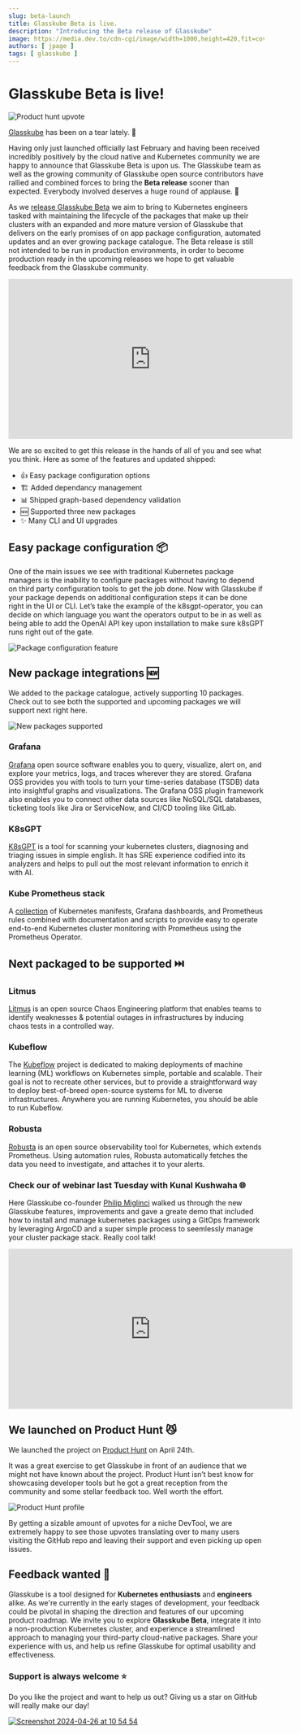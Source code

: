 ```yaml
---
slug: beta-launch
title: Glasskube Beta is live.
description: "Introducing the Beta release of Glasskube"
image: https://media.dev.to/cdn-cgi/image/width=1000,height=420,fit=cover,gravity=auto,format=auto/https%3A%2F%2Fdev-to-uploads.s3.amazonaws.com%2Fuploads%2Farticles%2F0ziuc1lh9dg05idh5d9s.png
authors: [ jpage ]
tags: [ glasskube ]
---
```


# Glasskube Beta is live!

![Product hunt upvote](https://media.dev.to/cdn-cgi/image/width=1000,height=420,fit=cover,gravity=auto,format=auto/https%3A%2F%2Fdev-to-uploads.s3.amazonaws.com%2Fuploads%2Farticles%2F0ziuc1lh9dg05idh5d9s.png)

[Glasskube](https://github.com/glasskube/glasskube) has been on a tear lately. 🚀

<!-- truncate -->

Having only just launched officially last February and having been received incredibly positively by the cloud native and Kubernetes community we are happy to announce that Glasskube Beta is upon us. 
The Glasskube team as well as the growing community of Glasskube open source contributors have rallied and combined forces to bring the **Beta release** sooner than expected. Everybody involved deserves a huge round of applause. 👏

As we [release Glasskube Beta](https://github.com/glasskube/glasskube/releases) we aim to bring to Kubernetes engineers tasked with maintaining the lifecycle of the packages that make up their clusters with an expanded and more mature version of Glasskube that delivers on the early promises of on app package configuration, automated updates and an ever growing package catalogue. The Beta release is still not intended to be run in production environments, in order to become production ready in the upcoming releases we hope to get valuable feedback from the Glasskube community. 

<iframe width="560" height="315" src="https://www.youtube-nocookie.com/embed/ONNUP7l7WJM?si=y3tJVPcbyn6O7epl" title="YouTube video player" frameborder="0" allow="accelerometer; autoplay; clipboard-write; encrypted-media; gyroscope; picture-in-picture; web-share" referrerpolicy="strict-origin-when-cross-origin" allowfullscreen></iframe>

We are so excited to get this release in the hands of all of you and see what you think. Here as some of the features and updated shipped: 

- 👍 Easy package configuration options
- 🏗️ Added dependancy management
- 📊 Shipped graph-based dependency validation
- 🆕 Supported three new packages
- ✨ Many CLI and UI upgrades

## Easy package configuration 📦

One of the main issues we see with traditional Kubernetes package managers is the inability to configure packages without having to depend on third party configuration tools to get the job done. Now with Glasskube if your package depends on additional configuration steps it can be done right in the UI or CLI. 
Let’s take the example of the k8sgpt-operator, you can decide on which language you want the operators output to be in as well as being able to add the OpenAI API key upon installation to make sure k8sGPT runs right out of the gate. 

![Package configuration feature](https://dev-to-uploads.s3.amazonaws.com/uploads/articles/xuy43ksbkjknlcxzoyih.png)

## New package integrations 🆕

We added to the package catalogue, actively supporting 10 packages. Check out to see both the supported and upcoming packages we will support next right here. 


![New packages supported](https://dev-to-uploads.s3.amazonaws.com/uploads/articles/hmlonkj77na7kff8t5iq.png)

### Grafana 

[Grafana](https://grafana.com/) open source software enables you to query, visualize, alert on, and explore your metrics, logs, and traces wherever they are stored. Grafana OSS provides you with tools to turn your time-series database (TSDB) data into insightful graphs and visualizations. The Grafana OSS plugin framework also enables you to connect other data sources like NoSQL/SQL databases, ticketing tools like Jira or ServiceNow, and CI/CD tooling like GitLab.

### K8sGPT

[K8sGPT](https://k8sgpt.ai/) is a tool for scanning your kubernetes clusters, diagnosing and triaging issues in simple english. It has SRE experience codified into its analyzers and helps to pull out the most relevant information to enrich it with AI.

### Kube Prometheus stack

A [collection](https://artifacthub.io/packages/helm/prometheus-community/kube-prometheus-stack) of Kubernetes manifests, Grafana dashboards, and Prometheus rules combined with documentation and scripts to provide easy to operate end-to-end Kubernetes cluster monitoring with Prometheus using the Prometheus Operator.

## Next packaged to be supported ⏭️

### Litmus

[Litmus](https://litmuschaos.io/) is an open source Chaos Engineering platform that enables teams to identify weaknesses & potential outages in infrastructures by inducing chaos tests in a controlled way.

### Kubeflow

The [Kubeflow](https://www.kubeflow.org/) project is dedicated to making deployments of machine learning (ML) workflows on Kubernetes simple, portable and scalable. Their goal is not to recreate other services, but to provide a straightforward way to deploy best-of-breed open-source systems for ML to diverse infrastructures. Anywhere you are running Kubernetes, you should be able to run Kubeflow.

### Robusta

[Robusta](https://home.robusta.dev/) is an open source observability tool for Kubernetes, which extends Prometheus. Using automation rules, Robusta automatically fetches the data you need to investigate, and attaches it to your alerts.

### Check our of webinar last Tuesday with Kunal Kushwaha 🌐

Here Glasskube co-founder [Philip Miglinci](https://www.linkedin.com/in/pmigat/) walked us through the new Glasskube features, improvements and gave a greate demo that included how to install and manage kubernetes packages using a GitOps framework by leveraging ArgoCD and a super simple process to seemlessly manage your cluster package stack. Really cool talk!

<iframe width="560" height="315" src="https://www.youtube-nocookie.com/embed/cphFMYivSyU?si=ZUK4H-zbiCq_um39" title="YouTube video player" frameborder="0" allow="accelerometer; autoplay; clipboard-write; encrypted-media; gyroscope; picture-in-picture; web-share" referrerpolicy="strict-origin-when-cross-origin" allowfullscreen></iframe>

## We launched on Product Hunt 😼

We launched the project on [Product Hunt](https://www.producthunt.com/) on April 24th.

It was a great exercise to get Glasskube in front of an audience that we might not have known about the project. Product Hunt isn’t best know for showcasing developer tools but he got a great reception from the community and some stellar feedback too. Well worth the effort. 

![Product Hunt profile](https://github.com/glasskube/glasskube/assets/38757612/df679365-4740-4018-9528-f461f68391a2)

By getting a sizable amount of upvotes for a niche DevTool, we are extremely happy to see those upvotes translating over to many users visiting the GitHub repo and leaving their support and even picking up open issues. 

## Feedback wanted 🙏

Glasskube is a tool designed for **Kubernetes enthusiasts** and **engineers** alike. As we're currently in the early stages of development, your feedback could be pivotal in shaping the direction and features of our upcoming product roadmap. We invite you to explore **Glasskube Beta**, integrate it into a non-production Kubernetes cluster, and experience a streamlined approach to managing your third-party cloud-native packages. Share your experience with us, and help us refine Glasskube for optimal usability and effectiveness.

### Support is always welcome ⭐

Do you like the project and want to help us out? Giving us a star on GitHub will really make our day!

[![Screenshot 2024-04-26 at 10 54 54](https://github.com/glasskube/glasskube/assets/38757612/05a03edf-7d6a-48fd-9b24-598abcfd1e9a)](https://github.com/glasskube/glasskube)